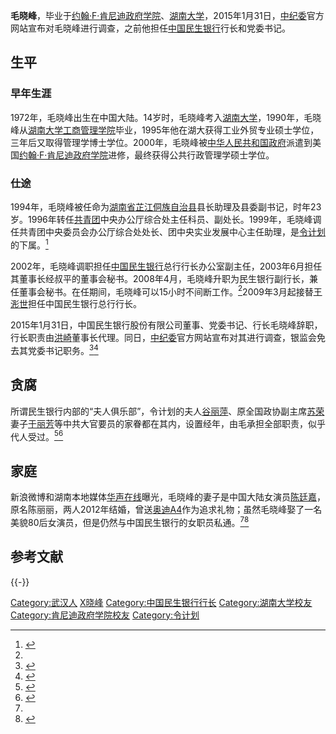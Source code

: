 {{Infobox person
| 图像       = 
| 图像说明   = 
| 姓名       = 毛晓峰
| 英文名     = 
| 原文名     = 
| 本名       = 
| 出生日期   = {{Birth year and age|1972}}
| 出生地     = {{CHN}}[[湖北省|湖北省]][[武汉市|武汉市]]
| 死亡日期   = <!--卒年在前生年在后{{death date and age|}} -->
| 死亡地     = 
| 政党       = {{CPC}}
| 政治运动   = 
| 国籍       = {{PRC}}
| 籍贯       = <!-- （仅限部分地区人士使用） -->
| 别名       = 
| 种族       = [[汉族|汉族]]
| 语言       = 英语、汉语
| 教育程度   = 大学硕士、博士
| 母校       = [[约翰·F·肯尼迪政府学院|约翰·F·肯尼迪政府学院]]<br>[[湖南大学|湖南大学]]
| 职业       = 国企干部
| 活跃时期   = 
| 组织       = [[中国民生银行|中国民生银行]]行长和党委书记
| 机构       = 
| 研究领域   = 
| 知名于     = 
| 知名作品   = 
| 宗教信仰   = 
| 配偶       ={{marriage|[[陈廷嘉|陈廷嘉]]|2012}} 
| 伴侣       = 
| 子女       = 
| 父母       = 
| 亲属       = 
| 呼号       = 
| 受影响于   = 
| 影响于     = 
| 获奖       = <!--  {{Awards|award= |year= |title= }} -->
| 网站       = <!-- {{URL| }} -->
| 签名       = 
}}
'''毛晓峰'''{{BD|1972年||||catIdx=M毛晓峰}}，毕业于[[约翰·F·肯尼迪政府学院|约翰·F·肯尼迪政府学院]]、[[湖南大学|湖南大学]]，2015年1月31日，[[中国共产党中央纪律检查委员会|中纪委]]官方网站宣布对毛晓峰进行调查，之前他担任[[中国民生银行|中国民生银行]]行长和党委书记。

==生平==
===早年生涯===
1972年，毛晓峰出生在中国大陆。14岁时，毛晓峰考入[[湖南大学|湖南大学]]，1990年，毛晓峰从[[湖南大学工商管理学院|湖南大学工商管理学院]]毕业，1995年他在湖大获得工业外贸专业硕士学位，三年后又取得管理学博士学位。2000年，毛晓峰被[[中华人民共和国政府|中华人民共和国政府]]派遣到美国[[约翰·F·肯尼迪政府学院|约翰·F·肯尼迪政府学院]]进修，最终获得公共行政管理学硕士学位。

===仕途===
1994年，毛晓峰被任命为[[湖南省|湖南省]][[芷江侗族自治县|芷江侗族自治县]]县长助理及县委副书记，时年23岁。1996年转任[[中国共产主义青年团|共青团]]中央办公厅综合处主任科员、副处长。1999年，毛晓峰调任共青团中央委员会办公厅综合处处长、团中央实业发展中心主任助理，是[[令计划|令计划]]的下属。<ref>{{cite news |url=http://3g.163.com/ntes/special/0034073A/wechat_article.html?docid=AH997O3J00014SEH&from=index |title=令计划昔日下属毛晓峰被查 |newspaper=网易 |date=2015-01-31 |accessdate=2015-02-05 |archive-date=2015-02-05 |archive-url=https://web.archive.org/web/20150205092253/http://3g.163.com/ntes/special/0034073A/wechat_article.html?docid=AH997O3J00014SEH&from=index |dead-url=no }}</ref>

2002年，毛晓峰调职担任[[中国民生银行|中国民生银行]]总行行长办公室副主任，2003年6月担任其董事长经叔平的董事会秘书。2008年4月，毛晓峰升职为民生银行副行长，兼任董事会秘书。在任期间，毛晓峰可以15小时不间断工作。<ref name="tiger" />2009年3月起接替[[王浵世|王浵世]]担任中国民生银行总行行长。

2015年1月31日，中国民生银行股份有限公司董事、党委书记、行长毛晓峰辞职，行长职责由[[洪崎|洪崎]]董事长代理。同日，[[中国共产党中央纪律检查委员会|中纪委]]官方网站宣布对其进行调查，银监会免去其党委书记职务。<ref>{{cite news |author= |url=http://finance.sina.com.cn/money/bank/20150131/022421443024.shtml?sina-fr=bd.ala.xw |title=民生银行地震：行长毛晓峰被带走 周日临时董事会 |newspaper=新浪 |date=2015-01-31 |accessdate=2015-02-05 |archive-date=2015-02-05 |archive-url=https://web.archive.org/web/20150205085117/http://finance.sina.com.cn/money/bank/20150131/022421443024.shtml?sina-fr=bd.ala.xw |dead-url=no }}</ref><ref>{{cite news |url=http://finance.qq.com/a/20150131/011634.htm |title=媒体称民生银行行长毛晓峰被查 已被免党委书记 |newspaper=腾讯网 |date=2015-01-31 |accessdate=2015-02-05 |archive-date=2015-02-05 |archive-url=https://web.archive.org/web/20150205075914/http://finance.qq.com/a/20150131/011634.htm |dead-url=no }}</ref>

==贪腐==
所谓民生银行内部的“夫人俱乐部”，令计划的夫人[[谷丽萍|谷丽萍]]、原全国政协副主席[[苏荣|苏荣]]妻子[[于丽芳|于丽芳]]等中共大官要员的家眷都在其内，设置经年，由毛承担全部职责，似乎代人受过。<ref name="tiger">{{cite news |url=http://finance.ifeng.com/a/20150201/13473698_0.shtml |title=媒体：毛晓峰与女员工私通 追女演员见面就送车 |newspaper=凤凰网 |date=2015-02-01 |accessdate=2015-02-05 |archive-date=2015-02-05 |archive-url=https://web.archive.org/web/20150205084847/http://finance.ifeng.com/a/20150201/13473698_0.shtml |dead-url=no }}</ref><ref>{{cite news |url=http://finance.ifeng.com/a/20150131/13473104_0.shtml |title=毛晓峰曾介绍谷丽萍任职民生 传内设“夫人俱乐部” |newspaper=凤凰网 |date=2015-01-31 |accessdate=2015-02-05 |archive-date=2015-02-05 |archive-url=https://web.archive.org/web/20150205005252/http://finance.ifeng.com/a/20150131/13473104_0.shtml |dead-url=no }}</ref>

==家庭==
新浪微博和湖南本地媒体[[华声在线|华声在线]]曝光，毛晓峰的妻子是中国大陆女演员[[陈廷嘉|陈廷嘉]]，原名陈丽丽，两人2012年结婚，曾送[[奥迪|奥迪A4]]作为追求礼物；虽然毛晓峰娶了一名美貌80后女演员，但是仍然与中国民生银行的女职员私通。<ref name="tiger"/><ref>{{cite news |author= |url=http://www.ibtimes.com.cn/articles/42274/20150204/239330.htm |title=网传民生银行前行长毛晓峰妻子系演员陈廷嘉(组图) |newspaper= |date=2015-02-04 |access-date=2015-02-05 |archive-url=https://web.archive.org/web/20150205085108/http://www.ibtimes.com.cn/articles/42274/20150204/239330.htm |archive-date=2015-02-05 |dead-url=yes }}</ref>

==参考文献==
{{reflist}}
{{-}}
{{start box}}
{{s-bus}}
{{s-before|[[王浵世|王浵世]]}}
{{s-title|[[中国民生银行|中国民生银行]]行长|2009年3月-2015年1月}}
{{s-after|[[郑万春|郑万春]]}}
{{end box}}

{{中共十八大以来的反腐败工作}}
{{DEFAULTSORT:M毛晓峰}}
[[Category:武汉人|Category:武汉人]]
[[Category:毛姓|X晓峰]]
[[Category:中国民生银行行长|Category:中国民生银行行长]]
[[Category:湖南大学校友|Category:湖南大学校友]]
[[Category:肯尼迪政府学院校友|Category:肯尼迪政府学院校友]]
[[Category:令计划|Category:令计划]]